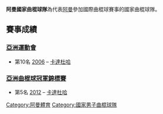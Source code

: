 {{Infobox national field hockey team
| name = 阿曼
| image = 
| size = 
| nickname = 
| association = 阿曼曲棍球協會 (OHA)
| confederation = [[亞洲曲棍球總會|AHF]] ([[亞洲|亞洲]])
| coach = Oliver Kurtz
| assistant = Ahmed bin Nasser al Darmaki
| manager = Mohammad Abdullah Al Batrani
| captain = Aimen Abdullah
| physiotherapist = Joost Kruijssen
| rank = 23
<!-- First kit colors -->
| pattern_la1 =
| pattern_b1 =_whitesides
| pattern_ra1 =
| leftarm1 = F70F05
| body1 = F70F05
| rightarm1 = F70F05
| shorts1 = FFFFFF
| socks1 = F70F05
<!-- Second kit colors --><!--
| pattern_la2 =
| pattern_b2=_dkbluesides
| pattern_ra2 =
| leftarm2 = FFFFFF
| body2 = FFFFFF
| rightarm2 = FFFFFF
| shorts2 = 00008B
| socks2 = 00008B -->
}}


'''阿曼國家曲棍球隊'''為代表[[阿曼|阿曼]]參加國際曲棍球賽事的國家曲棍球隊。


==賽事成績==
===[[亞洲運動會曲棍球比賽|亞洲運動會]]===
* 第10名 [[2006年亞洲運動會曲棍球比賽|2006]] – [[卡達|卡達]][[杜哈|杜哈]]

===[[亞洲曲棍球冠軍錦標賽|亞洲曲棍球冠軍錦標賽]]===
* 第5名 [[2012年亞洲曲棍球冠軍錦標賽|2012]] – [[卡達|卡達]][[杜哈|杜哈]]



{{阿曼體育國家隊}}

[[Category:阿曼體育|Category:阿曼體育]]
[[Category:國家男子曲棍球隊|Category:國家男子曲棍球隊]]